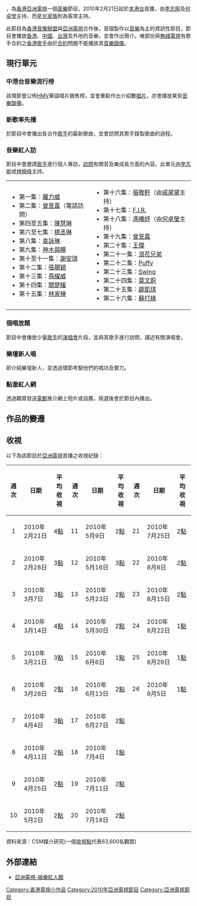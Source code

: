 {{電視節目信息框
| 名稱       = 娛樂紅人館<br>Twinkle Stars
| 圖片       = [[file:ATV-Twinkle_Stars.png|300px]]
| 類型       = 娛樂
| 主持       = [[李志剛|李志剛]]、[[何卓瑩|何卓瑩]]
| starring = [[亞洲星光大道|星光家族]]
| 主題曲     = 
| 語言       = [[粵語|粵語]]
| 製作人     = [[亞洲電視|亞洲電視]]
| 每集長     =  30分鐘<br>（連廣告）
| creator   = 
| director  = [[葉成昌|葉成昌]]
| develope  = 
| producer  = 
| executive_producer = 
| 電視網     = [[亞洲電視本港台|亞洲電視本港台]]
| 視頻制式   = [[576i|576i]]，[[SDTV|SDTV]]
| 音頻制式   = [[立體聲|立體聲]]
| 地區   = {{HK}}
| 開始 = 2010年2月21日
| 結束 = 2010年9月5日
| 集數 = 26
| 官方網站   = https://web.archive.org/web/20100222222245/http://www.hkatv.com/v3/infoprogram/10/Twinkle_Stars/ 娛樂紅人館
}}

{{engname|娛樂紅人館|Twinkle Stars}}，為[[香港|香港]][[亞洲電視|亞洲電視]]一個[[音樂|音樂]]節目，2010年2月21日起於[[本港台|本港台]]首播，由[[李志剛|李志剛]]及[[何卓瑩|何卓瑩]]主持，而[[亞洲星光大道|星光家族]]則為客席主持。

此節目為[[香港音像聯盟|香港音像聯盟]]與[[亞洲電視|亞洲電視]]合作後，首個製作以[[音樂|音樂]]為主的資訊性節目，節目會播放[[香港|香港]]、[[中國|中國]]、[[台灣|台灣]]及外地的音樂，並會作出簡介。唯部份與[[無綫電視|無綫電視]]有歌手合約之[[香港|香港]][[歌手|歌手]]由於[[合約|合約]]問題不能播放其[[音樂錄像|音樂錄像]]。

== 現行單元 ==
=== 中港台音樂流行榜 ===
該環節會公佈[[HMV|HMV]]華語唱片銷售榜，並會重點作出介紹數[[唱片|唱片]]，亦會播放某些[[音樂錄像|音樂錄像]]。
=== 新歌率先播 ===
於節目中會播出各合作[[歌手|歌手]]的最新歌曲，並會訪問其歌手錄製歌曲的過程。
=== 音樂紅人訪 ===
節目中會邀請[[歌手|歌手]]進行個人專訪，[[訪問|訪問]]有關音及樂成長方面的內容。此單元由[[李志剛|李志剛]]或[[林曉峰|林曉峰]]主持。
{|
|valign=top|
* 第一集：[[羅力威|羅力威]]
* 第二集：[[曾昱嘉|曾昱嘉]]（電話訪問）
* 第四至五集：[[陳慧琳|陳慧琳]]
* 第六至七集：[[楊丞琳|楊丞琳]]
* 第八集：[[袁詠琳|袁詠琳]]
* 第九集：[[神木與瞳|神木與瞳]]
* 第十至十一集：[[謝安琪|謝安琪]]
* 第十二集：[[張靚穎|張靚穎]]
* 第十三集：[[孫耀威|孫耀威]]
* 第十四集：[[關楚耀|關楚耀]]
* 第十五集：[[林家棟|林家棟]]
|valign=top|
* 第十六集：[[張敬軒|張敬軒]]（由[[戚黛黛|戚黛黛]]主持）
* 第十七集：[[F.I.R.|F.I.R.]]
* 第十八集：[[馮曦妤|馮曦妤]]（由[[何卓瑩|何卓瑩]]主持）
* 第十九集：[[曾昱嘉|曾昱嘉]]
* 第二十集：[[王傑_(歌手)|王傑]]
* 第二十一集：[[浪花兄弟|浪花兄弟]]
* 第二十二集：[[Puffy|Puffy]]
* 第二十三集：[[Swing|Swing]]
* 第二十四集：[[莫文蔚|莫文蔚]]
* 第二十五集：[[薜凱琪|薜凱琪]]
* 第二十六集：[[蘇打綠|蘇打綠]]
|}

=== 個唱放題 ===
節目中會播放少量[[歌手|歌手]]的[[演唱會|演唱會]]片段，並與其歌手進行訪問，講述有關演唱會。

=== 樂壇新人唱 ===
即介紹樂壇新人，並透過環節考驗他們的唱功及實力。
=== 點激紅人網 ===
透過觀眾發送[[電郵|電郵]]推介網上短片或自薦，挑選後會於節目內播出。

== 作品的變遷 ==
{{電視節目的變遷
|電視台={{HK}} [[亞洲電視|亞洲電視]][[本港台|本港台]]
|播放檔次=星期日22:30～23:00
|節目名稱=娛樂紅人館<br />2010年2月21日－
|上一節目=亞洲美食大本營<br />2010年2月14日 (22:30-23:30)
|下一節目=[[亞洲星光大道3|亞洲星光大道3]]<br />2010年9月12日 (20:30-23:00)
}}

{{電視節目的變遷
|電視台={{HK}} [[亞洲電視|亞洲電視]] [[亞洲高清台|亞洲高清台]]
|播放檔次=星期一19:00-19:30節目
|節目名稱='''娛樂紅人館'''<br/>（－2010年9月6日）
|上一節目= 
|下一節目=[[開心大發現2010|開心大發現2010]]<br/>（2010年9月13日－）
}}

== 收視==
以下為該節目於[[亞洲電視|亞洲電視]]首播之收視紀錄：
{| border=1
!週次!!日期!!平均收視!!週次!!日期!!平均收視!!週次!!日期!!平均收視
|-
|align=center|1||2010年2月21日||4[[收視點|點]]||11||2010年5月9日||2[[收視點|點]]||21||2010年7月25日||2[[收視點|點]]
|-
|align=center|2||2010年2月28日||3[[收視點|點]]||12||2010年5月16日||3[[收視點|點]]||22||2010年8月8日||2[[收視點|點]]
|-
|align=center|3||2010年3月7日||3[[收視點|點]]||13||2010年5月23日||2[[收視點|點]]||23||2010年8月15日||2[[收視點|點]]
|-
|align=center|4||2010年3月14日||4[[收視點|點]]||14||2010年5月30日||2[[收視點|點]]||24||2010年8月22日||1[[收視點|點]]
|-
|align=center|5||2010年3月21日||3[[收視點|點]]||15||2010年6月6日||1[[收視點|點]]||25||2010年8月29日||1[[收視點|點]]
|-
|align=center|6||2010年3月28日||2[[收視點|點]]||16||2010年6月13日||2[[收視點|點]]||26||2010年9月5日||1[[收視點|點]]
|-
|align=center|7||2010年4月4日||3[[收視點|點]]||17||2010年6月27日||2[[收視點|點]]
|-
|align=center|8||2010年4月11日||2[[收視點|點]]||18||2010年7月4日||1[[收視點|點]]
|-
|align=center|9||2010年4月25日||2[[收視點|點]]||19||2010年7月11日||2[[收視點|點]]
|-
|align=center|10||2010年5月2日||2[[收視點|點]]||20||2010年7月18日||2[[收視點|點]]
|}
資料來源：CSM媒介研究(一個[[收視點|收視點]]代表63,600名觀眾)

==外部連結==
* [https://web.archive.org/web/20100624081648/http://www.hkatv.com/v3/infoprogram/10/Twinkle_Stars/ 亞洲電視-娛樂紅人館]

[[Category:香港電視小作品|Category:香港電視小作品]]
[[Category:2010年亞洲電視節目|Category:2010年亞洲電視節目]]
[[Category:亞洲電視節目|Category:亞洲電視節目]]